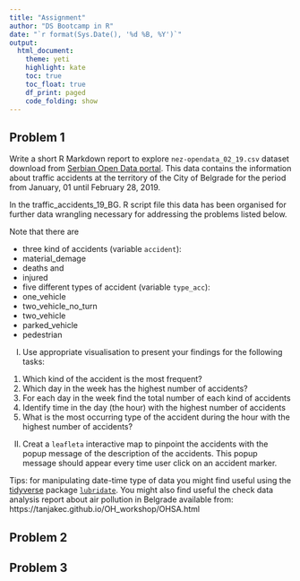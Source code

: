 ```yaml
---
title: "Assignment"
author: "DS Bootcamp in R"
date: "`r format(Sys.Date(), '%d %B, %Y')`"
output: 
  html_document:
    theme: yeti
    highlight: kate
    toc: true
    toc_float: true
    df_print: paged
    code_folding: show
---
```


## Problem 1

Write a short R Markdown report to explore `nez-opendata_02_19.csv` dataset download from [Serbian Open Data portal](https://data.gov.rs/sr/datasets/podatsi-o-saobratshajnim-nezgodama-za-teritoriju-grada-beograda/). This data contains the information about traffic accidents at the territory of the City of Belgrade for the period from January, 01 until February 28, 2019.

In the traffic_accidents_19_BG. R script file this data has been organised for further data wrangling necessary for addressing the problems listed below. 

Note that there are

-	three kind of accidents (variable ` accident`): 
  *	material_demage
  *	deaths and 
  *	injured 
-	five different types of accident (variable ` type_acc`):
  *	one_vehicle
  *	two_vehicle_no_turn 
  *	two_vehicle 
  *	parked_vehicle 
  *	pedestrian         

I) Use appropriate visualisation to present your findings for the following tasks:

  1)	Which kind of the accident is the most frequent?
  2)	Which day in the week has the highest number of accidents?
  3)	For each day in the week find the total number of each kind of accidents
  4)	Identify time in the day (the hour) with the highest number of accidents
  5)	What is the most occurring type of the accident during the hour with the highest number of accidents?

II) Creat a ` leafleta` interactive map to pinpoint the accidents with the popup message of the description of the accidents. This popup message should appear every time user click on an accident marker.

Tips: for manipulating date-time type of data you might find useful using the [tidyverse]( https://www.tidyverse.org) package [`lubridate`](https://lubridate.tidyverse.org). You might also find useful the check data analysis report about air pollution in Belgrade available from: https://tanjakec.github.io/OH_workshop/OHSA.html



## Problem 2


## Problem 3


